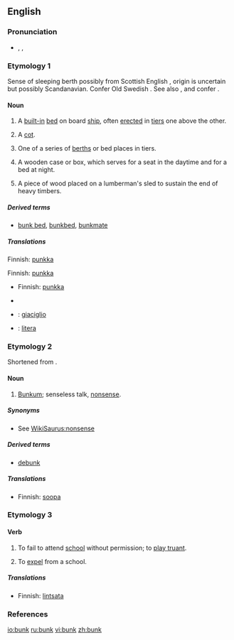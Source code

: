 {{wikipedia|dab=bunk}}
==English==

===Pronunciation===
*{{enPR|bŭngk}}, {{IPA|/bʌŋk/}}, {{SAMPA|/bVNk/}}
*:{{rhymes|ʌŋk}}

===Etymology 1===
Sense of sleeping berth possibly from Scottish English {{term|bunker||seat, bench}}, origin is uncertain but possibly Scandanavian. Confer Old Swedish {{term|bunke||boards used to protect the cargo of a ship|lang=}}. See also {{term|boaring}}, {{term|flooring}} and confer {{term|bunch}}. 

====Noun====
{{en-noun}}

# {{nautical}} A [[built-in]] [[bed]] on board [[ship]], often [[erected]] in [[tier]]s one above the other.
# {{military}} A [[cot]].
# One of a series of [[berth]]s or bed places in tiers.
# {{US}} A wooden case or box, which serves for a seat in the daytime and for a bed at night.
# {{US|colloquial}} A piece of wood placed on a lumberman's sled to sustain the end of heavy timbers.

=====Derived terms=====
*[[bunk bed]], [[bunkbed]], [[bunkmate]]

=====Translations=====
{{trans-top|(nautical) built-in bed on board ship}}
Finnish: [[punkka]]
{{trans-mid}}
{{trans-bottom}}

{{trans-top|(military) cot}}
Finnish: [[punkka]]
{{trans-mid}}
{{trans-bottom}}

{{trans-top|one of a series of berth in tiers}}
*Finnish: [[punkka]]
{{trans-mid}}
*{{trreq|Japanese}}
{{trans-bottom}}

{{ttbc-top}}
*{{ttbc|Italian}}: [[giaciglio]] {{m}}
{{trans-mid}}
*{{ttbc|Spanish}}: [[litera]] {{f}}
{{trans-bottom}}

===Etymology 2===
Shortened from {{term|bunkum}}.

====Noun====
{{en-noun|-}}

# {{slang}} [[bunkum|Bunkum]]; senseless talk, [[nonsense]].

=====Synonyms=====
*See [[WikiSaurus:nonsense]]

=====Derived terms=====
*[[debunk]]

=====Translations=====
{{trans-top|nonsense}}
*Finnish: [[soopa]]
{{trans-mid}}
{{trans-bottom}}

===Etymology 3===
{{rfe}}

====Verb====
{{en-verb}}

# {{UK}} To fail to attend [[school]] without permission; to [[play truant]].
# {{obsolete}} To [[expel]] from a school.

=====Translations=====
{{trans-top|to fail to attend school without permission}}
*Finnish: [[lintsata]]
{{trans-mid}}
{{trans-bottom}}

===References===
{{R:1913}}
{{R:Online Etymology Dictionary}}

[[io:bunk]]
[[ru:bunk]]
[[vi:bunk]]
[[zh:bunk]]